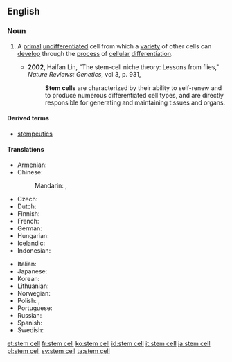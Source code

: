 {{wikipedia}}
==English==

===Noun===
{{en-noun|sg=[[stem]] [[cell]]}}

# {{medicine|cytology}} A [[primal]] [[undifferentiated]] cell from which a [[variety]] of other cells can [[develop]] through the [[process]] of [[cellular]] [[differentiation]].
#* '''2002''', Haifan Lin, "The stem-cell niche theory: Lessons from flies," ''Nature Reviews: Genetics'', vol 3, p. 931,
#*: '''Stem cells''' are characterized by their ability to self-renew and to produce numerous differentiated cell types, and are directly responsible for generating and maintaining tissues and organs.

====Derived terms====
* [[stempeutics]]

====Translations====
{{trans-top|primal undifferentiated cell}}
* Armenian: {{t|hy|ցողունային բջիջ|tr=cʿołunayin bǰiǰ|sc=Armn}}
* Chinese:
*: Mandarin: {{t|zh|幹細胞|sc=Hani}}, {{t|zh|干细胞|tr=gànxìbāo|sc=Hani}}
* Czech: {{t-|cs|kmenová buňka|f}}
* Dutch: {{t|nl|stamcel|f}}
* Finnish: {{t-|fi|kantasolu}}
* French: {{t+|fr|cellule souche|f}}
* German: {{t-|de|Stammzelle|f}}
* Hungarian: {{t-|hu|őssejt}}
* Icelandic: {{t|is|stofnfruma|f}}
* Indonesian: {{t|id|sel induk}}
{{trans-mid}}
* Italian: {{t-|it|cellula staminale|f}}
* Japanese: {{t|ja|幹細胞|tr=かんさいぼう, kansaibō|sc=Jpan}}
* Korean: {{t|ko|줄기세포|tr=julgisepo|sc=Kore}}
* Lithuanian: {{t|lt|kamieninė ląstelė|f}}
* Norwegian: {{t|no|stamcelle}}
* Polish: {{t|pl|komórka macierzysta|f}}, {{t|pl|komórka pnia|f}}
* Portuguese: {{t|pt|célula-tronco|f}}
* Russian: {{t|ru|стволовая клетка|f|tr=stvolovája klétka|sc=Cyrl}}
* Spanish: {{t+|es|célula madre|f}}
* Swedish: {{t|sv|stamcell|c}}
{{trans-bottom}}

[[et:stem cell]]
[[fr:stem cell]]
[[ko:stem cell]]
[[id:stem cell]]
[[it:stem cell]]
[[ja:stem cell]]
[[pl:stem cell]]
[[sv:stem cell]]
[[ta:stem cell]]